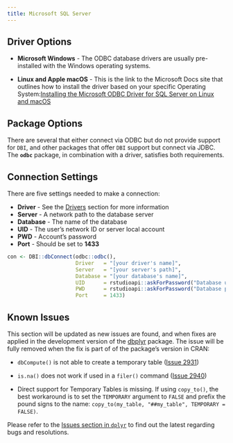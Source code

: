 ```yaml
---
title: Microsoft SQL Server
---
```


## Driver Options

- **Microsoft Windows**  - The ODBC database drivers are usually pre-installed with the Windows operating systems. 

- **Linux and Apple macOS** - This is the link to the Microsoft Docs site that outlines how to install the driver based on your specific Operating System:[Installing the Microsoft ODBC Driver for SQL Server on Linux and macOS](https://docs.microsoft.com/en-us/sql/connect/odbc/linux-mac/installing-the-microsoft-odbc-driver-for-sql-server) 

## Package Options

There are several that either connect via ODBC but do not provide support for `DBI`, and other packages that offer `DBI` support but connect via JDBC.  The **`odbc`** package, in combination with a driver, satisfies both requirements.

## Connection Settings

There are five settings needed to make a connection:

  - **Driver** - See the [Drivers](/drivers) section for more information 
  - **Server** - A network path to the database server
  - **Database** - The name of the database
  - **UID** - The user's network ID or server local account
  - **PWD** - Account's password
  - **Port** - Should be set to **1433**

```r

con <- DBI::dbConnect(odbc::odbc(),
                      Driver   = "[your driver's name]",
                      Server   = "[your server's path]",
                      Database = "[your database's name]",
                      UID      = rstudioapi::askForPassword("Database user"),
                      PWD      = rstudioapi::askForPassword("Database password"),
                      Port     = 1433)

```

## Known Issues

This section will be updated as new issues are found, and when fixes are applied in the development version of the [dbplyr](https://github.com/tidyverse/dplyr) package.  The issue will be fully removed when the fix is part of of the package's version in CRAN:

- `dbCompute()` is not able to create a temporary table ([Issue 2931](https://github.com/tidyverse/dplyr/issues/2931))

- `is.na()` does not work if used in a `filer()` command ([Issue 2940](https://github.com/tidyverse/dplyr/issues/2940))

- Direct support for Temporary Tables is missing. If using `copy_to()`, the best workaround is to set the `TEMPORARY` argument to `FALSE` and prefix the pound signs to the name: `copy_to(my_table, "##my_table", TEMPORARY = FALSE)`.

Please refer to the [Issues section in `dplyr`](https://github.com/tidyverse/dplyr/issues/) to find out the latest regarding bugs and resolutions.



